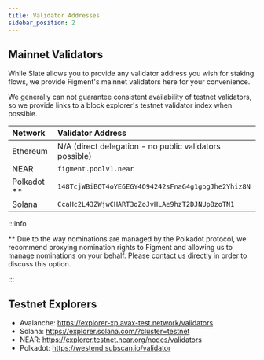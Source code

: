 ```yaml
---
title: Validator Addresses
sidebar_position: 2
---
```



## Mainnet Validators

While Slate allows you to provide any validator address you wish for staking flows, we provide Figment's mainnet validators here for your convenience.

We generally can not guarantee consistent availability of testnet validators, so we provide links to a block explorer's testnet validator index when possible.

| Network       | Validator Address                                                                                                                                         |
| :------------ | :-------------------------------------------------------------------------------------------------------------------------------------------------------- |
| Ethereum      | N/A (direct delegation - no public validators possible)                                                                                                   |
| NEAR          | <Link to="https://explorer.near.org/accounts/figment.poolv1.near">`figment.poolv1.near`</Link>                                                            |
| Polkadot \*\* | <Link to="https://polkadot.subscan.io/account/148TcjWBiBQT4oYE6EGY4Q94242sFnaG4g1gogJhe2Yhiz8N">`148TcjWBiBQT4oYE6EGY4Q94242sFnaG4g1gogJhe2Yhiz8N`</Link> |
| Solana        | <Link to="https://explorer.solana.com/address/CcaHc2L43ZWjwCHART3oZoJvHLAe9hzT2DJNUpBzoTN1">`CcaHc2L43ZWjwCHART3oZoJvHLAe9hzT2DJNUpBzoTN1`</Link>         |

:::info

\*\* Due to the way nominations are managed by the Polkadot protocol, we recommend proxying nomination rights to Figment and allowing us to manage nominations on your behalf. Please [contact us directly](mailto:staking@figment.io) in order to discuss this option.

:::

## Testnet Explorers

- Avalanche: <Link to="https://explorer-xp.avax-test.network/validators">https://explorer-xp.avax-test.network/validators</Link>
- Solana: <Link to="https://explorer.solana.com/?cluster=testnet">https://explorer.solana.com/?cluster=testnet</Link>
- NEAR: <Link to="https://explorer.testnet.near.org/nodes/validators">https://explorer.testnet.near.org/nodes/validators</Link>
- Polkadot: <Link to="https://westend.subscan.io/validator">https://westend.subscan.io/validator</Link>
